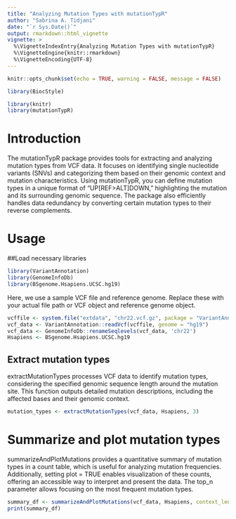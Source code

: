 ```yaml
---
title: "Analyzing Mutation Types with mutationTypR"
author: "Sabrina A. Tidjani"
date: "`r Sys.Date()`"
output: rmarkdown::html_vignette
vignette: >
  %\VignetteIndexEntry{Analyzing Mutation Types with mutationTypR}
  %\VignetteEngine{knitr::rmarkdown}
  %\VignetteEncoding{UTF-8}
---
```

```r
knitr::opts_chunk$set(echo = TRUE, warning = FALSE, message = FALSE)
```

```r
library(BiocStyle)
```

```r
library(knitr)
library(mutationTypR)
```

# Introduction

The mutationTypR package provides tools for extracting and analyzing mutation types from VCF data. It focuses on identifying single nucleotide variants (SNVs) and categorizing them based on their genomic context and mutation characteristics.
Using mutationTypR, you can define mutation types in a unique format of “UP[REF>ALT]DOWN,” highlighting the mutation and its surrounding genomic sequence. The package also efficiently handles data redundancy by converting certain mutation types to their reverse complements.

# Usage

##Load necessary libraries

```r
library(VariantAnnotation)
library(GenomeInfoDb)
library(BSgenome.Hsapiens.UCSC.hg19)
```

Here, we use a sample VCF file and reference genome. Replace these with your actual file path or VCF object and reference genome object.

```r
vcffile <- system.file("extdata", "chr22.vcf.gz", package = "VariantAnnotation")
vcf_data <- VariantAnnotation::readVcf(vcffile, genome = "hg19")
vcf_data <- GenomeInfoDb::renameSeqlevels(vcf_data, 'chr22')
Hsapiens <- BSgenome.Hsapiens.UCSC.hg19
```

## Extract mutation types

extractMutationTypes processes VCF data to identify mutation types, considering the specified genomic sequence length around the mutation site. This function outputs detailed mutation descriptions, including the affected bases and their genomic context.

```r
mutation_types <- extractMutationTypes(vcf_data, Hsapiens, 3)
```

# Summarize and plot mutation types

summarizeAndPlotMutations provides a quantitative summary of mutation types in a count table, which is useful for analyzing mutation frequencies. Additionally, setting plot = TRUE enables visualization of these counts, offering an accessible way to interpret and present the data. The top_n parameter allows focusing on the most frequent mutation types.

```r
summary_df <- summarizeAndPlotMutations(vcf_data, Hsapiens, context_length = 3, plot = TRUE, top_n = 20)
print(summary_df)
```

